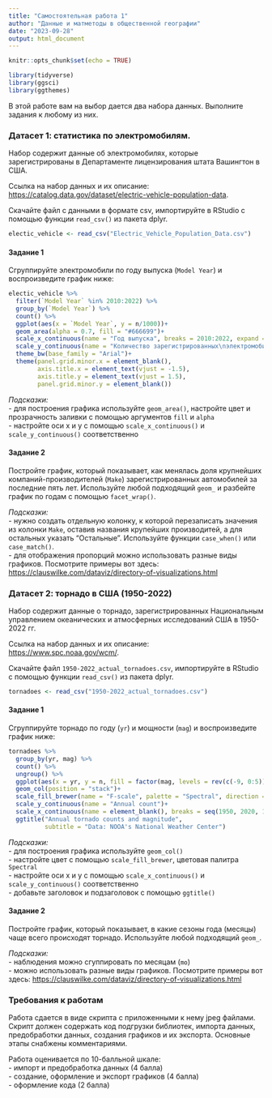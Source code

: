 ```yaml
---
title: "Самостоятельная работа 1"
author: "Данные и матметоды в общественной географии"
date: "2023-09-28"
output: html_document
---
```


```r
knitr::opts_chunk$set(echo = TRUE)
```


```r
library(tidyverse)
library(ggsci)
library(ggthemes)
```

В этой работе вам на выбор дается два набора данных. Выполните задания к любому из них.

### Датасет 1: статистика по электромобилям.

Набор содержит данные об электромобилях, которые зарегистрированы в Департаменте лицензирования штата Вашингтон в США.

Ссылка на набор данных и их описание:  
<https://catalog.data.gov/dataset/electric-vehicle-population-data>.

Скачайте файл с данными в формате csv, импортируйте в RStudio с помощью функции `read_csv()` из пакета dplyr.

```r
electic_vehicle <- read_csv("Electric_Vehicle_Population_Data.csv")
```


#### Задание 1

Сгруппируйте электромобили по году выпуска (`Model Year`) и воспроизведите график ниже:

```r
electic_vehicle %>% 
  filter(`Model Year` %in% 2010:2022) %>% 
  group_by(`Model Year`) %>% 
  count() %>% 
  ggplot(aes(x = `Model Year`, y = n/1000))+
  geom_area(alpha = 0.7, fill = "#666699")+
  scale_x_continuous(name = "Год выпуска", breaks = 2010:2022, expand = c(0,0.2))+
  scale_y_continuous(name = "Количество зарегистрированных\nэлектромобилей, тыс.", breaks = seq(0, 30, 5), expand = c(0,0), limits = c(0, 30))+
  theme_bw(base_family = "Arial")+
  theme(panel.grid.minor.x = element_blank(),
        axis.title.x = element_text(vjust = -1.5),
        axis.title.y = element_text(vjust = 1.5),
        panel.grid.minor.y = element_blank())
```

*Подсказки:*  
- для построения графика используйте `geom_area()`, настройте цвет и прозрачность заливки с помощью аргументов `fill` и `alpha`      
- настройте оси x и y с помощью `scale_x_continuous()` и `scale_y_continuous()` соответственно  

#### Задание 2

Постройте график, который показывает, как менялась доля крупнейших компаний-производителей (`Make`) зарегистрированных автомобилей за последние пять лет. Используйте любой подходящий `geom_` и разбейте график по годам с помощью `facet_wrap()`.

*Подсказки:*  
- нужно создать отдельную колонку, к которой перезаписать значения из колонки `Make`, оставив названия крупейших производитей, а для остальных указать "Остальные". Используйте функции `case_when()` или `case_match()`.    
- для отображения пропорций можно использовать разные виды графиков. Посмотрите примеры вот здесь: 
<https://clauswilke.com/dataviz/directory-of-visualizations.html>

### Датасет 2: торнадо в США (1950-2022)

Набор содержит данные о торнадо, зарегистрированных Национальным управлением океанических и атмосферных исследований США в 1950-2022 гг.

Ссылка на набор данных и их описание:  
<https://www.spc.noaa.gov/wcm/>.

Скачайте файл `1950-2022_actual_tornadoes.csv`, импортируйте в RStudio с помощью функции `read_csv()` из пакета dplyr.

```r
tornadoes <- read_csv("1950-2022_actual_tornadoes.csv")
```

#### Задание 1

Сгруппируйте торнадо по году  (`yr`) и мощности (`mag`) и воспроизведите график ниже:

```r

tornadoes %>% 
  group_by(yr, mag) %>% 
  count() %>%
  ungroup() %>% 
  ggplot(aes(x = yr, y = n, fill = factor(mag, levels = rev(c(-9, 0:5)))))+
  geom_col(position = "stack")+
  scale_fill_brewer(name = "F-scale", palette = "Spectral", direction = 1)+
  scale_y_continuous(name = "Annual count")+
  scale_x_continuous(name = element_blank(), breaks = seq(1950, 2020, 10))+
  ggtitle("Annual tornado counts and magnitude",
          subtitle = "Data: NOOA's National Weather Center")

```

*Подсказки:*  
- для построения графика используйте `geom_col()`     
- настройте цвет с помощью `scale_fill_brewer`, цветовая палитра `Spectral`       
- настройте оси x и y с помощью `scale_x_continuous()` и `scale_y_continuous()` соответственно  
- добавьте заголовок и подзаголовок с помощью `ggtitle()`

#### Задание 2

Постройте график, который показывает, в какие сезоны года (месяцы) чаще всего происходят торнадо. Используйте любой подходящий `geom_`.

*Подсказки:*  
- наблюдения можно сгуппировать по месяцам (`mo`)     
- можно использовать разные виды графиков. Посмотрите примеры вот здесь: 
<https://clauswilke.com/dataviz/directory-of-visualizations.html>


### Требования к работам

Работа сдается в виде скрипта с приложенными к нему jpeg файлами.   
Скрипт должен содержать код подгрузки библиотек, импорта данных, предобработки данных, создания графиков и их экспорта. Основные этапы снабжены комментариями.

Работа оценивается по 10-балльной шкале:    
- импорт и предобработка данных (4 балла)    
- создание, оформление и экспорт графиков (4 балла)    
- оформление кода (2 балла)
